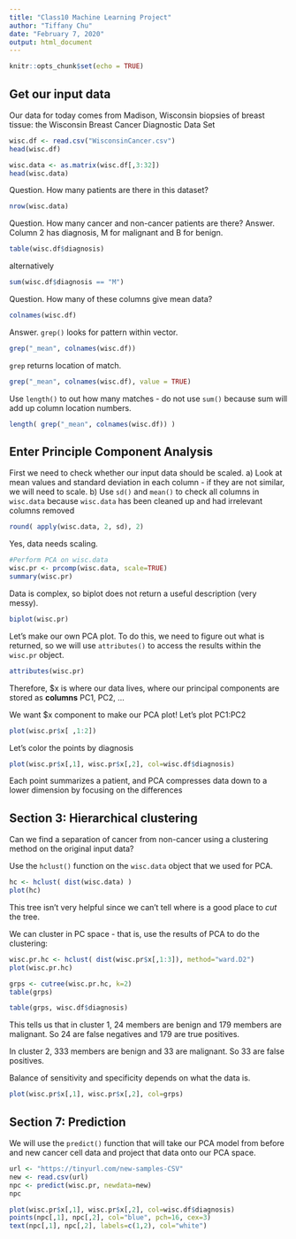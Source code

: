 ```yaml
---
title: "Class10 Machine Learning Project"
author: "Tiffany Chu"
date: "February 7, 2020"
output: html_document
---
```


```r
knitr::opts_chunk$set(echo = TRUE)
```
## Get our input data

Our data for today comes from Madison, Wisconsin biopsies of breast tissue: the Wisconsin Breast Cancer Diagnostic Data Set

```r
wisc.df <- read.csv("WisconsinCancer.csv")
head(wisc.df)
```

```r
wisc.data <- as.matrix(wisc.df[,3:32])
head(wisc.data)
```

Question. How many patients are there in this dataset?
```r
nrow(wisc.data)
```

Question. How many cancer and non-cancer patients are there?
Answer. Column 2 has diagnosis, M for malignant and B for benign.
```r
table(wisc.df$diagnosis)
```
alternatively
```r
sum(wisc.df$diagnosis == "M")
```

Question. How many of these columns give mean data?

```r
colnames(wisc.df)

```
Answer. `grep()` looks for pattern within vector.
```r
grep("_mean", colnames(wisc.df))
```
`grep` returns location of match.
```r
grep("_mean", colnames(wisc.df), value = TRUE)
```

Use `length()` to out how many matches - do not use `sum()` because sum will add up column location numbers.
```r
length( grep("_mean", colnames(wisc.df)) )
```

## Enter Principle Component Analysis

First we need to check whether our input data should be scaled.
a) Look at mean values and standard deviation in each column - if they are not similar, we will need to scale.
b) Use `sd()` and `mean()` to check all columns in `wisc.data` because `wisc.data` has been cleaned up and had irrelevant columns removed

```r
round( apply(wisc.data, 2, sd), 2)
```
Yes, data needs scaling.
```r
#Perform PCA on wisc.data 
wisc.pr <- prcomp(wisc.data, scale=TRUE)
summary(wisc.pr)
```

Data is complex, so biplot does not return a useful description (very messy).
```r
biplot(wisc.pr)
```

Let's make our own PCA plot.  To do this, we need to figure out what is returned, so we will use `attributes()` to access the results within the `wisc.pr` object.
```r
attributes(wisc.pr)
```
Therefore, $x is where our data lives, where our principal components are stored as **columns** PC1, PC2, ...

We want $x component to make our PCA plot! Let's plot PC1:PC2

```r
plot(wisc.pr$x[ ,1:2])
```

Let's color the points by diagnosis
```r
plot(wisc.pr$x[,1], wisc.pr$x[,2], col=wisc.df$diagnosis)
```

Each point summarizes a patient, and PCA compresses data down to a lower dimension by focusing on the differences 

## Section 3: Hierarchical clustering

Can we find a separation of cancer from non-cancer using a clustering method on the original input data?

Use the `hclust()` function on the `wisc.data` object that we used for PCA.

```r
hc <- hclust( dist(wisc.data) )
plot(hc)
```

This tree isn't very helpful since we can't tell where is a good place to *cut* the tree.

We can cluster in PC space - that is, use the results of PCA to do the clustering:

```r
wisc.pr.hc <- hclust( dist(wisc.pr$x[,1:3]), method="ward.D2")
plot(wisc.pr.hc)
```

```r
grps <- cutree(wisc.pr.hc, k=2)
table(grps)
```
```r
table(grps, wisc.df$diagnosis)
```

This tells us that in cluster 1, 24 members are benign and 179 members are malignant.  So 24 are false negatives and 179 are true positives.

In cluster 2, 333 members are benign and 33 are malignant.  So 33 are false positives.

Balance of sensitivity and specificity depends on what the data is.

```r
plot(wisc.pr$x[,1], wisc.pr$x[,2], col=grps)
```

## Section 7: Prediction

We will use the `predict()` function that will take our PCA model from before and new cancer cell data and project that data onto our PCA space.

```r
url <- "https://tinyurl.com/new-samples-CSV"
new <- read.csv(url)
npc <- predict(wisc.pr, newdata=new)
npc
```

```r
plot(wisc.pr$x[,1], wisc.pr$x[,2], col=wisc.df$diagnosis)
points(npc[,1], npc[,2], col="blue", pch=16, cex=3)
text(npc[,1], npc[,2], labels=c(1,2), col="white")
```


